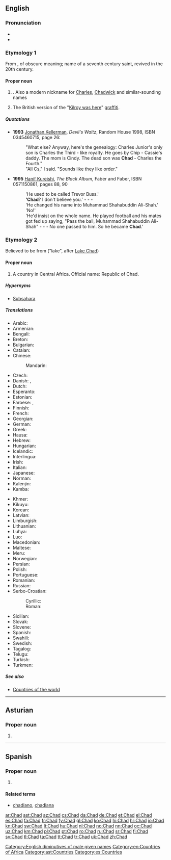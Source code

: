 {{also|chad}}
==English==
{{wikipedia}}

===Pronunciation===
* {{IPA|/tʃæd/|lang=en}}
* {{rhymes|æd|lang=en}}

===Etymology 1===
From {{etyl|ang|en}} {{term|Ċeadda|lang=ang}}, of obscure meaning; name of a seventh century saint, revived in the 20th century.

====Proper noun====
{{en-proper noun}}

# {{given name|male|from=Old English}}. Also a modern nickname for [[Charles]], [[Chadwick]] and similar-sounding names
# {{context|British|lang=en}} The British version of the "[[Kilroy was here]]" [[graffiti]].

=====Quotations=====
* '''1993''' [[w:Jonathan Kellerman|Jonathan Kellerman]], ''Devil's Waltz'', Random House 1998, ISBN 0345460715, page 26:
*: "What else? Anyway, here's the genealogy: Charles Junior's only son is Charles the Third - like royalty. He goes by Chip - Cassie's daddy. The mom is Cindy. The dead son was '''Chad''' - Charles the Fourth."
*: "All Cs," I said. "Sounds like they like order."
* '''1995''' [[w:Hanif Kureishi|Hanif Kureishi]], ''The Black Album'', Faber and Faber, ISBN 0571150861, pages 88, 90
*: 'He used to be called Trevor Buss.'
*: ''''Chad'''? I don't believe you.' - - -
*: 'He changed his name into Muhammad Shahabuddin Ali-Shah.'
*: 'No!'
*: 'He'd insist on the whole name. He played football and his mates got fed up saying, "Pass the ball, Muhammad Shahabuddin Ali-Shah" - - - No one passed to him. So he became '''Chad'''.'

[[Category:English diminutives of male given names]]

===Etymology 2===
Believed to be from {{etyl|kr|en}} {{term|tsade|lang=kr}} ("lake", after [[w:Lake Chad|Lake Chad]])

====Proper noun====
{{en-proper noun}}

# A country in Central Africa. Official name: Republic of Chad.

=====Hypernyms=====
* [[Subsahara]]

=====Translations=====
{{trans-top|country in central Africa}}
* Arabic: {{t|ar|تْشَاد|m}}
* Armenian: {{t|hy|Չադ}}
* Bengali: {{t|bn|চাদ}}
* Breton: {{t|br|Tchad}}
* Bulgarian: {{t|bg|Чад|sc=Cyrl}}
* Catalan: {{t+|ca|Txad|m}}
* Chinese:
*: Mandarin: {{t+|cmn|乍得|tr=Zhàdé|sc=Hani}}
* Czech: {{t+|cs|Čad|m}}
* Danish: {{t+|da|Tchad}}, {{t|da|Republikken Tchad}}
* Dutch: {{t+|nl|Tsjaad}}
* Esperanto: {{t|eo|Ĉado}}
* Estonian: {{t+|et|Tšaad}}
* Faroese: {{t|fo|Kjadd|n}}, {{t|fo|Kjad|n}}
* Finnish: {{t+|fi|Tšad}}
* French: {{t+|fr|Tchad}}
* Georgian: {{t-needed|ka}}
* German: {{t+|de|Tschad}}
* Greek: {{t+|el|Τσαντ}}
* Hausa: {{t|ha|Cadi|f|alt=Cādì}}
* Hebrew: {{t|he|צ'אד|tr=chad}}
* Hungarian: {{t+|hu|Csád}}
* Icelandic: {{t+|is|Tsjad|n}}
* Interlingua: {{t|ia|Chad}}
* Irish: {{t|ga|Sead|m}}
* Italian: {{t|it|Ciad}}
* Japanese: {{t+|ja|チャド|tr=Chado}}
* Norman: {{t|nrf|Tchad|m}}
* Kalenjin: {{t|kln|Chad}}
* Kamba: {{t|kam|Chad}}
{{trans-mid}}
* Khmer: {{t|km|ឆាដ|tr=chard|sc=Khmr}}
* Kikuyu: {{t|ki|Chad}}
* Korean: {{t+|ko|차드|tr=Chadeu|sc=Hang}}
* Latvian: {{t+|lv|Čada|f}}
* Limburgish: {{t|li|Tchad}}
* Lithuanian: {{t+|lt|Čadas|m}}
* Luhya: {{t|luy|Chad}}
* Luo: {{t|luo|Chad}}
* Macedonian: {{t+|mk|Чад|m|tr=Čad}}
* Maltese: {{t|mt|Ċadd|alt=iċ-Ċadd}}
* Meru: {{t|mer|Chad}}
* Norwegian: {{t+|no|Tsjad}}
* Persian: {{t|fa|چاد|sc=fa-Arab}}
* Polish: {{t+|pl|Czad}}
* Portuguese: {{t+|pt|Chade}}
* Romanian: {{t|ro|Ciad|n}}
* Russian: {{t+|ru|Чад|m}}
* Serbo-Croatian:
*: Cyrillic: {{t|sh|Ча̑д|m|sc=Cyrl}}
*: Roman: {{t|sh|Čȃd|m}}
* Sicilian: {{t|scn|Ciad|m}}
* Slovak: {{t|sk|Čad|m}}
* Slovene: {{t|sl|Čád|m}}
* Spanish: {{t+|es|Chad}}
* Swahili: {{t+|sw|Chadi}}
* Swedish: {{t+|sv|Tchad}}
* Tagalog: {{t|tl|Tsad}}
* Telugu: {{t-needed|te}}
* Turkish: {{t+|tr|Çad}}
* Turkmen: {{t|tk|Çad}}
{{trans-bottom}}

=====See also=====
* [[Appendix:Countries of the world|Countries of the world]]

[[Category:en:Countries of Africa]]

----

==Asturian==
{{wikipedia|lang=ast}}

===Proper noun===
{{ast-proper noun|m}}

# {{l|en|Chad}}

[[Category:ast:Countries]]

----

==Spanish==
{{wikipedia|lang=es}}

===Proper noun===
{{es-proper noun}}

# {{l|en|Chad}}

====Related terms====
* [[chadiano]], [[chadiana]]

[[Category:es:Countries]]

[[ar:Chad]]
[[ast:Chad]]
[[az:Chad]]
[[cs:Chad]]
[[da:Chad]]
[[de:Chad]]
[[et:Chad]]
[[el:Chad]]
[[es:Chad]]
[[fa:Chad]]
[[fr:Chad]]
[[fy:Chad]]
[[gl:Chad]]
[[ko:Chad]]
[[hi:Chad]]
[[hr:Chad]]
[[io:Chad]]
[[kn:Chad]]
[[sw:Chad]]
[[lt:Chad]]
[[hu:Chad]]
[[nl:Chad]]
[[no:Chad]]
[[nn:Chad]]
[[oc:Chad]]
[[uz:Chad]]
[[km:Chad]]
[[pl:Chad]]
[[pt:Chad]]
[[ro:Chad]]
[[ru:Chad]]
[[sr:Chad]]
[[fi:Chad]]
[[sv:Chad]]
[[tl:Chad]]
[[ta:Chad]]
[[tt:Chad]]
[[tr:Chad]]
[[uk:Chad]]
[[zh:Chad]]